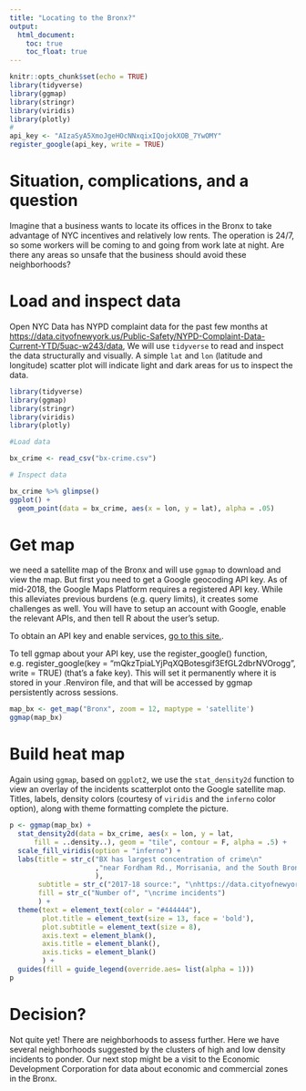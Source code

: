 ---
title: "Locating to the Bronx?"
output:
  html_document:
    toc: true
    toc_float: true
---

```{r setup, include=FALSE}
knitr::opts_chunk$set(echo = TRUE)
library(tidyverse)
library(ggmap)
library(stringr)
library(viridis)
library(plotly)
#
api_key <- "AIzaSyA5XmoJgeHOcNNxqixIQojokXOB_7YwOMY"
register_google(api_key, write = TRUE)
```

# Situation, complications, and a question

Imagine that a business wants to locate its offices in the Bronx to take advantage of NYC incentives and relatively low rents. The operation is 24/7, so some workers will be coming to and going from work late at night. Are there any areas so unsafe that the business should avoid these neighborhoods?

# Load and inspect data

Open NYC Data has NYPD complaint data for the past few months at <https://data.cityofnewyork.us/Public-Safety/NYPD-Complaint-Data-Current-YTD/5uac-w243/data>, We will use `tidyverse` to read and inspect the data structurally and visually. A simple `lat` and `lon` (latitude and longitude) scatter plot will indicate light and dark areas for us to inspect the data.

```{r}
library(tidyverse)
library(ggmap)
library(stringr)
library(viridis)
library(plotly)

#Load data

bx_crime <- read_csv("bx-crime.csv")

# Inspect data

bx_crime %>% glimpse()
ggplot() +
  geom_point(data = bx_crime, aes(x = lon, y = lat), alpha = .05)
```

# Get map

we need a satellite map of the Bronx and will use `ggmap` to download and view the map. But first you need to get a Google geocoding API key. As of mid-2018, the Google Maps Platform requires a registered API key. While this alleviates previous burdens (e.g. query limits), it creates some challenges as well. You will have to setup an account with Google, enable the relevant APIs, and then tell R about the user's setup.

To obtain an API key and enable services, [go to this site.](https://cloud.google.com/maps-platform/). 

To tell ggmap about your API key, use the register_google() function, e.g. register_google(key = "mQkzTpiaLYjPqXQBotesgif3EfGL2dbrNVOrogg", write = TRUE) (that's a fake key). This will set it permanently where it is stored in your .Renviron file, and that will be accessed by ggmap persistently across sessions.

```{r}
map_bx <- get_map("Bronx", zoom = 12, maptype = 'satellite')
ggmap(map_bx)
```

# Build heat map

Again using `ggmap`, based on `ggplot2`, we use the `stat_density2d` function to view an overlay of the incidents scatterplot onto the Google satellite map. Titles, labels, density colors (courtesy of `viridis` and the `inferno` color option), along with theme formatting complete the picture.

```{r}
p <- ggmap(map_bx) +
  stat_density2d(data = bx_crime, aes(x = lon, y = lat, 
      fill = ..density..), geom = "tile", contour = F, alpha = .5) +
  scale_fill_viridis(option = "inferno") +
  labs(title = str_c("BX has largest concentration of crime\n"
                     ,"near Fordham Rd., Morrisania, and the South Bronx"
                     ),
       subtitle = str_c("2017-18 source:", "\nhttps://data.cityofnewyork.us/Public-Safety/NYPD-Complaint-Data-Current-YTD/5uac-w243/data"),
       fill = str_c("Number of", "\ncrime incidents")
       ) +
  theme(text = element_text(color = "#444444"),
        plot.title = element_text(size = 13, face = 'bold'),
        plot.subtitle = element_text(size = 8),
        axis.text = element_blank(),
        axis.title = element_blank(),
        axis.ticks = element_blank()
        ) +
  guides(fill = guide_legend(override.aes= list(alpha = 1)))
p
```

# Decision?

Not quite yet! There are neighborhoods to assess further. Here we have several neighborhoods suggested by the clusters of high and low density incidents to ponder. Our next stop might be a visit to the Economic Development Corporation for data about economic and commercial zones in the Bronx.
